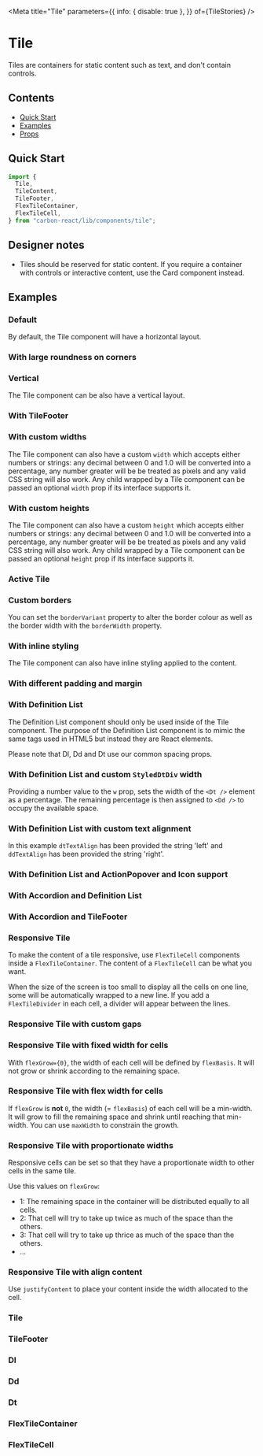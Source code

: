 

<Meta
  title="Tile"
  parameters={{
    info: { disable: true },
  }}
  of={TileStories}
/>

# Tile

Tiles are containers for static content such as text, and don't contain controls.

## Contents

- [Quick Start](#quick-start)
- [Examples](#examples)
- [Props](#props)

## Quick Start

```javascript
import {
  Tile,
  TileContent,
  TileFooter,
  FlexTileContainer,
  FlexTileCell,
} from "carbon-react/lib/components/tile";
```

## Designer notes

- Tiles should be reserved for static content. If you require a container with controls or interactive content, use the <LinkTo kind='Card' story='default-story'>Card component</LinkTo> instead.

## Examples

### Default

By default, the Tile component will have a horizontal layout.

<Canvas name="default" of={TileStories.DefaultStory} />

### With large roundness on corners

<Canvas name="large roundness" of={TileStories.LargeRoundness} />

### Vertical

The Tile component can be also have a vertical layout.

<Canvas name="vertical" of={TileStories.Vertical} />

### With TileFooter

<Canvas name="with TileFooter" of={TileStories.WithTileFooter} />

### With custom widths

The Tile component can also have a custom `width` which accepts either numbers or strings: any decimal between 0 and 1.0
will be converted into a percentage, any number greater will be be treated as pixels and any valid CSS string will also work.
Any child wrapped by a Tile component can be passed an optional `width` prop if its interface supports it.

<Canvas name="custom Widths" of={TileStories.CustomWidths} />

### With custom heights

The Tile component can also have a custom `height` which accepts either numbers or strings: any decimal between 0 and 1.0
will be converted into a percentage, any number greater will be be treated as pixels and any valid CSS string will also work.
Any child wrapped by a Tile component can be passed an optional `height` prop if its interface supports it.

<Canvas name="custom heights" of={TileStories.CustomHeights} />

### Active Tile

<Canvas name="active" of={TileStories.Active} />

### Custom borders

You can set the `borderVariant` property to alter the border colour as well as the border width with the `borderWidth` property.

<Canvas name="custom borders" of={TileStories.CustomBorders} />

### With inline styling

The Tile component can also have inline styling applied to the content.

<Canvas name="with Inline" of={TileStories.WithInline} />

### With different padding and margin

<Canvas
  name="with different padding and margin"
  of={TileStories.WithDifferentPaddingAndMargin}
/>

### With Definition List

The Definition List component should only be used inside of the Tile component. The purpose of the Definition List component is to mimic
the same tags used in HTML5 but instead they are React elements.

Please note that Dl, Dd and Dt use our common spacing props.

<Canvas
  name="with Definition List - default"
  of={TileStories.WithDefinitionListDefault}
/>

### With Definition List and custom `StyledDtDiv` width

Providing a number value to the `w` prop, sets the width of the `<Dt />` element as a percentage. The remaining percentage is then assigned to `<Dd />` to occupy the available space.

<Canvas
  name="with Definition List and custom width"
  of={TileStories.WithDefinitionListAndCustomWidth}
/>

### With Definition List with custom text alignment

In this example `dtTextAlign` has been provided the string 'left' and `ddTextAlign` has been provided the string 'right'.

<Canvas
  name="with Definition and custom text alignment"
  of={TileStories.WithDefinitionListAndCustomTextAlignment}
/>

### With Definition List and ActionPopover and Icon support

<Canvas
  name="with Definition List and ActionPopover and Icon support"
  of={TileStories.WithDefinitionListAndActionPopoverAndIconSupport}
/>

### With Accordion and Definition List

<Canvas name="with Accordion" of={TileStories.WithAccordion} />

### With Accordion and TileFooter

<Canvas
  name="with Accordion and TileFooter"
  of={TileStories.WithAccordionAndTileFooter}
/>

### Responsive Tile

To make the content of a tile responsive, use `FlexTileCell` components inside a `FlexTileContainer`.
The content of a `FlexTileCell` can be what you want.

When the size of the screen is too small to display all the cells on one line, some will be automatically wrapped to a new line.
If you add a `FlexTileDivider` in each cell, a divider will appear between the lines.

<Canvas name="Responsive Tile" of={TileStories.ResponsiveDefaultStory} />

### Responsive Tile with custom gaps

<Canvas name="Responsive Tile with custom gaps" of={TileStories.CustomGaps} />

### Responsive Tile with fixed width for cells

With `flexGrow={0}`, the width of each cell will be defined by `flexBasis`. It will not grow or shrink according to the remaining space.

<Canvas
  name="Responsive Tile with fixed width for cells"
  of={TileStories.FixedContainers}
/>

### Responsive Tile with flex width for cells

If `flexGrow` is **not** `0`, the width (= `flexBasis`) of each cell will be a min-width. It will grow to fill the remaining space and shrink until reaching that min-width.
You can use `maxWidth` to constrain the growth.

<Canvas
  name="Responsive Tile with flex width for cells"
  of={TileStories.FlexContainers}
/>

### Responsive Tile with proportionate widths

Responsive cells can be set so that they have a proportionate width to other cells in the same tile.

Use this values on `flexGrow`:

- 1: The remaining space in the container will be distributed equally to all cells.
- 2: That cell will try to take up twice as much of the space than the others.
- 3: That cell will try to take up thrice as much of the space than the others.
- ...

<Canvas
  name="Responsive Tile with proportionate widths"
  of={TileStories.ProportionateWidths}
/>

### Responsive Tile with align content

Use `justifyContent` to place your content inside the width allocated to the cell.

<Canvas name="Responsive Tile with align content" of={TileStories.Align} />

### Tile

<ArgTypes of={TileStories} />

### TileFooter

<ArgTypes of={TileFooterStories} />

### Dl

<ArgTypes of={DlStories} />

### Dd

<ArgTypes of={DdStories} />

### Dt

<ArgTypes of={DtStories} />

### FlexTileContainer

<ArgTypes of={FlexTileContainerStories} />

### FlexTileCell

<ArgTypes of={FlexTileCellStories} />
